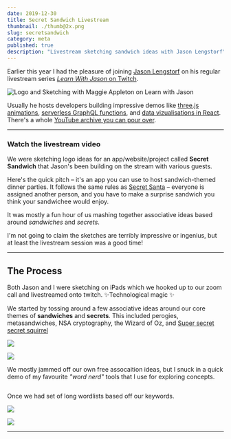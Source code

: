 ```yaml
---
date: 2019-12-30
title: Secret Sandwich Livestream
thumbnail: ./thumb@2x.png
slug: secretsandwich
category: meta
published: true
description: "Livestream sketching sandwich ideas with Jason Lengstorf"
---
```




<SketchesContainer>

Earlier this year I had the pleasure of joining [Jason Lengstorf](https://lengstorf.com/) on his regular livestream series [*Learn With Jason* on Twitch](https://www.twitch.tv/jlengstorf).

![Logo and Sketching with Maggie Appleton on Learn with Jason](https://static-cdn.jtvnw.net/twitch-event-images-v2/885c31a8-d954-488f-8052-2f38b08caf01-640x360)

Usually he hosts developers building impressive demos like [three.js animations](https://www.youtube.com/watch?v=mXcawneCRHY), [serverless GraphQL functions](https://www.youtube.com/watch?v=U6trl0_ynuM), and [data vizualisations in React](https://www.youtube.com/watch?v=Bdeu-BFisJU&t=3271s).
There's a whole [YouTube archive you can pour over](https://www.youtube.com/channel/UCnty0z0pNRDgnuoirYXnC5A/videos).

<hr />

### Watch the livestream video

<ResponsiveEmbed src='https://www.youtube.com/embed/4mrrNAjiTvk' allowfullscreen />

We were sketching logo ideas for an app/website/project called **Secret Sandwich** that Jason's been building on the stream with various guests.

Here's the quick pitch – it's an app you can use to host sandwich-themed dinner parties.  It follows the same rules as [Secret Santa](https://en.wikipedia.org/wiki/Secret_Santa) – everyone is assigned another person, and you have to make a surprise sandwich you think your sandwichee would enjoy.

It was mostly a fun hour of us mashing together associative ideas based around *sandwiches* and *secrets*. 

I'm not going to claim the sketches are terribly impressive or ingenius, but at least the livestream session was a good time!  

<hr />

## The Process

Both Jason and I were sketching on iPads which we hooked up to our zoom call and livestreamed onto twitch. ✨Technological magic ✨

We started by tossing around a few associative ideas around our core themes of **sandwiches** and **secrets**. This included perogies, metasandwiches, NSA cryptography, the Wizard of Oz, and [Super secret secret squirrel](https://en.wikipedia.org/wiki/Secret_Squirrel) 

![](./SandwichSketch_ideas.png)

![](./Screenshot_stream.png)

We mostly jammed off our own free assocaition ideas, but I snuck in a quick demo of my favourite *"word nerd"* tools that I use for exploring concepts.

<div style="display: grid; 
          grid-template-columns: repeat(auto-fill, minmax(300px, 1fr));">
    <LinkCard title="One Look Thesaurus" url="https://www.onelook.com/thesaurus/" description="OneLook Thesaurus is my favourite" />
    <LinkCard title="English Corpuses" url="https://www.english-corpora.org/" img="./ety.png" description="A Corpus is just an enourmous collection of words.I mostly use the iWeb Corpus since it searches the word across a vast swath of the internet. Which as built by a bunch of academics and has horrendous UX but is great to dig throuh." />
    <LinkCard title="Wordnik" url="https://www.wordnik.com/" description="waesrdtfyguhj" />
    <LinkCard title="Etymology Dictionary" url="https://www.etymonline.com/" description="waesrdtfyguhj" />
</div>


Once we had set of long wordlists based off our keywords. 

![](./SandwichSketch_1.png)

![](./SandwichSketch_2.png)



<hr />

<InlineSignUp />

</SketchesContainer>


